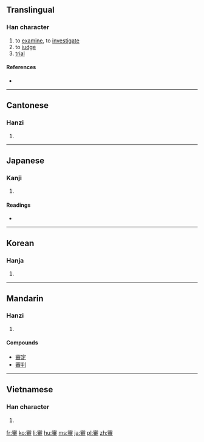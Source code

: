{{also|审}}
==Translingual==

===Han character===
{{Han char|rn=40|rad=宀|as=12|sn=15|four=3060<sub>9</sub>|canj=十竹木田 (JHDW)|ids=⿱[[宀]][[番]]}}

# to [[examine]], to [[investigate]]
# to [[judge]]
# [[trial]]

====References====
* {{Han ref|kx=0291.220|dkj=07316|dj=0577.210|hdz=20954.050|uh=5BE9|ud=23529|bh=BC66|bd=48230}}

----

==Cantonese==

===Hanzi===
{{yue-hanzi|jyut=[[sam2]]|y=sam2|sim=审}}

# {{defn|lang=yue|sort=宀12}}

----

==Japanese==

===Kanji===
{{ja-kanji|grade=c|rs=宀12}}

# {{defn|lang=ja|sort=宀12}}

====Readings====
* {{ja-readings|on=[[しん]] (shin)|kun=[[つまびらか]] (tsumabiraka)}}

----

==Korean==

===Hanja===
{{ko-hanja|hangeul=심|rv=sim|mr=sim}}

# {{defn|lang=ko|sort=宀12}}

----

==Mandarin==

===Hanzi===
{{cmn-hanzi|sim=审|pin=[[shěn]] ([[shen3]])|wg=shen<sup>3</sup>}}

# {{defn|lang=cmn|sort=宀12}}

====Compounds====
* [[審定]]
* [[審判]]
----

==Vietnamese==

===Han character===
{{vi-hantu|[[thẩm]], [[săm]], [[sẩm]], [[thắm]], [[thẳm]], [[thấm]], [[thủm]], [[thẫm]]|rs=宀12}}

# {{defn|lang=vi|sort=宀12}}

[[fr:審]]
[[ko:審]]
[[li:審]]
[[hu:審]]
[[ms:審]]
[[ja:審]]
[[pl:審]]
[[zh:審]]